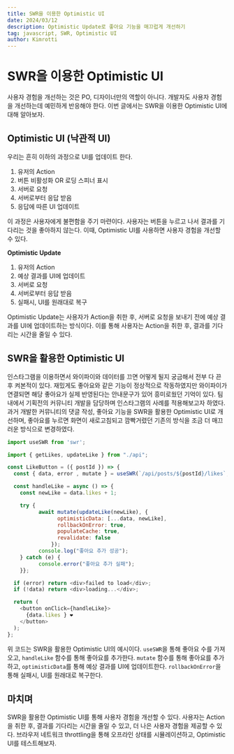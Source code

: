 ```yaml
---
title: SWR을 이용한 Optimistic UI
date: 2024/03/12
description: Optimistic Update로 좋아요 기능을 매끄럽게 개선하기
tag: javascript, SWR, Optimistic UI
author: Kimrotti
---
```


# SWR을 이용한 Optimistic UI

사용자 경험을 개선하는 것은 PO, 디자이너만의 역할이 아니다. 개발자도 사용자 경험을 개선하는데 예민하게 반응해야 한다. 이번 글에서는 SWR을 이용한 Optimistic UI에 대해 알아보자.



## Optimistic UI (낙관적 UI)

우리는 흔히 이하의 과정으로 UI를 업데이트 한다.

1. 유저의 Action
2. 버튼 비활성화 OR 로딩 스피너 표시
3. 서버로 요청
4. 서버로부터 응답 받음
5. 응답에 따른 UI 업데이트

이 과정은 사용자에게 불편함을 주기 마련이다. 사용자는 버튼을 누르고 나서 결과를 기다리는 것을 좋아하지 않는다. 이때, Optimistic UI를 사용하면 사용자 경험을 개선할 수 있다.

**Optimistic Update**

1. 유저의 Action
2. 예상 결과를 UI에 업데이트
3. 서버로 요청
4. 서버로부터 응답 받음
5. 실패시, UI를 원래대로 복구

Optimistic Update는 사용자가 Action을 취한 후, 서버로 요청을 보내기 전에 예상 결과를 UI에 업데이트하는 방식이다. 이를 통해 사용자는 Action을 취한 후, 결과를 기다리는 시간을 줄일 수 있다.

## SWR을 활용한 Optimistic UI

인스타그램을 이용하면서 와이파이와 데이터를 끄면 어떻게 될지 궁금해서 전부 다 끈 후 켜본적이 있다. 재밌게도 좋아요와 같은 기능이 정상적으로 작동하였지만 와이파이가 연결되면 해당 좋아요가 실제 반영된다는 안내문구가 있어 흥미로웠던 기억이 있다. 팀 내에서 기획전의 커뮤니티 개발을 담당하며 인스타그램의 사례를 적용해보고자 하였다. 과거 개발한 커뮤니티의 댓글 작성, 좋아요 기능을 SWR을 활용한 Optimistic UI로 개선하며, 좋아요를 누르면 화면이 새로고침되고 깜빡거렸던 기존의 방식을 조금 더 매끄러운 방식으로 변경하였다.

```javascript
import useSWR from 'swr';

import { getLikes, updateLike } from "./api";

const LikeButton = ({ postId }) => {
  const { data, error , mutate } = useSWR(`/api/posts/${postId}/likes`, getLikes);

  const handleLike = async () => {
    const newLike = data.likes + 1;

    try {
          await mutate(updateLike(newLike), {
                optimisticData: [...data, newLike],
                rollbackOnError: true,
                populateCache: true,
                revalidate: false
              });
          console.log("좋아요 추가 성공");
    } catch (e) {
          console.error("좋아요 추가 실패");
    }};

  if (error) return <div>failed to load</div>;
  if (!data) return <div>loading...</div>;

  return (
    <button onClick={handleLike}>
      {data.likes } ❤️
    </button>
  );
};
```

위 코드는 SWR을 활용한 Optimistic UI의 예시이다. `useSWR`을 통해 좋아요 수를 가져오고, `handleLike` 함수를 통해 좋아요를 추가한다. `mutate` 함수를 통해 좋아요를 추가하고, `optimisticData`를 통해 예상 결과를 UI에 업데이트한다. `rollbackOnError`을 통해 실패시, UI를 원래대로 복구한다.

## 마치며

SWR을 활용한 Optimistic UI를 통해 사용자 경험을 개선할 수 있다. 사용자는 Action을 취한 후, 결과를 기다리는 시간을 줄일 수 있고, 더 나은 사용자 경험을 제공할 수 있다. 브라우저 네트워크 throttling을 통해 오프라인 상태를 시뮬레이션하고, Optimistic UI를 테스트해보자.

